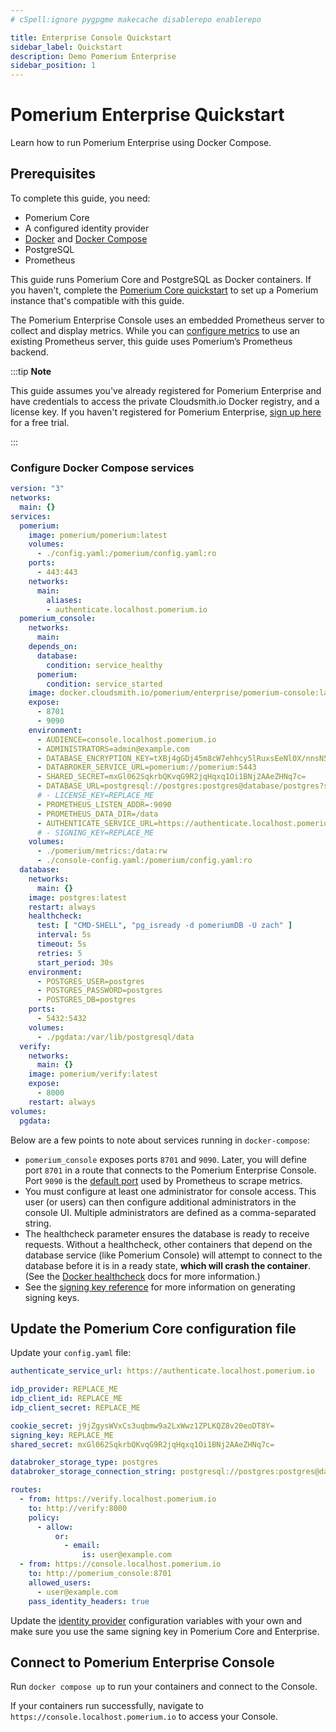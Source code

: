 ```yaml
---
# cSpell:ignore pygpgme makecache disablerepo enablerepo

title: Enterprise Console Quickstart
sidebar_label: Quickstart
description: Demo Pomerium Enterprise
sidebar_position: 1
---
```



# Pomerium Enterprise Quickstart

Learn how to run Pomerium Enterprise using Docker Compose.

## Prerequisites

To complete this guide, you need:

- Pomerium Core
- A configured identity provider
- [Docker](https://docs.docker.com/get-docker/) and [Docker Compose](https://docs.docker.com/compose/install/)
- PostgreSQL
- Prometheus

This guide runs Pomerium Core and PostgreSQL as Docker containers. If you haven't, complete the [Pomerium Core quickstart](/docs/quickstart) to set up a Pomerium instance that's compatible with this guide.

The Pomerium Enterprise Console uses an embedded Prometheus server to collect and display metrics. While you can [configure metrics](/docs/capabilities/metrics) to use an existing Prometheus server, this guide uses Pomerium’s Prometheus backend.

:::tip **Note**

This guide assumes you've already registered for Pomerium Enterprise and have credentials to access the private Cloudsmith.io Docker registry, and a license key. If you haven't registered for Pomerium Enterprise, [sign up here](https://www.pomerium.com/enterprise-sales/) for a free trial.

:::

### Configure Docker Compose services

```yaml title="Docker Compose config"
version: "3"
networks:
  main: {}
services:
  pomerium:
    image: pomerium/pomerium:latest
    volumes:
      - ./config.yaml:/pomerium/config.yaml:ro
    ports:
      - 443:443
    networks:
      main:
        aliases:
        - authenticate.localhost.pomerium.io
  pomerium_console:
    networks:
      main:
    depends_on:
      database:
        condition: service_healthy
      pomerium:
        condition: service_started
    image: docker.cloudsmith.io/pomerium/enterprise/pomerium-console:latest
    expose:
      - 8701
      - 9090
    environment:
      - AUDIENCE=console.localhost.pomerium.io
      - ADMINISTRATORS=admin@example.com
      - DATABASE_ENCRYPTION_KEY=tXBj4gGDj45m8cW7ehhcy5lRuxsEeNl0X/nnsN5YJPw=
      - DATABROKER_SERVICE_URL=pomerium://pomerium:5443
      - SHARED_SECRET=mxGl062SqkrbQKvqG9R2jqHqxq1Oi1BNj2AAeZHNq7c=
      - DATABASE_URL=postgresql://postgres:postgres@database/postgres?sslmode=disable
      # - LICENSE_KEY=REPLACE_ME
      - PROMETHEUS_LISTEN_ADDR=:9090
      - PROMETHEUS_DATA_DIR=/data
      - AUTHENTICATE_SERVICE_URL=https://authenticate.localhost.pomerium.io
      # - SIGNING_KEY=REPLACE_ME
    volumes:
      - ./pomerium/metrics:/data:rw
      - ./console-config.yaml:/pomerium/config.yaml:ro
  database:
    networks:
      main: {}
    image: postgres:latest
    restart: always
    healthcheck:
      test: [ "CMD-SHELL", "pg_isready -d pomeriumDB -U zach" ]
      interval: 5s
      timeout: 5s
      retries: 5
      start_period: 30s
    environment:
      - POSTGRES_USER=postgres
      - POSTGRES_PASSWORD=postgres
      - POSTGRES_DB=postgres
    ports:
      - 5432:5432
    volumes:
      - ./pgdata:/var/lib/postgresql/data
  verify:
    networks:
      main: {}
    image: pomerium/verify:latest
    expose:
      - 8000
    restart: always
volumes:
  pgdata:
```

Below are a few points to note about services running in `docker-compose`:

- `pomerium_console` exposes ports `8701` and `9090`. Later, you will define port `8701` in a route that connects to the Pomerium Enterprise Console. Port `9090` is the [default port](https://prometheus.io/docs/introduction/first_steps/#configuring-prometheus) used by Prometheus to scrape metrics.
- You must configure at least one administrator for console access. This user (or users) can then configure additional administrators in the console UI. Multiple administrators are defined as a comma-separated string.
- The healthcheck parameter ensures the database is ready to receive requests. Without a healthcheck, other containers that depend on the database service (like Pomerium Console) will attempt to connect to the database before it is in a ready state, **which will crash the container**. (See the [Docker healthcheck](https://docs.docker.com/engine/reference/builder/#healthcheck) docs for more information.)
- See the [signing key reference](/docs/reference/signing-key) for more information on generating signing keys.

## Update the Pomerium Core configuration file

Update your `config.yaml` file:

```yaml title="Pomerium Core config"
authenticate_service_url: https://authenticate.localhost.pomerium.io

idp_provider: REPLACE_ME
idp_client_id: REPLACE_ME
idp_client_secret: REPLACE_ME

cookie_secret: j9jZgysWVxCs3uqbmw9a2LxWwz1ZPLKQZ8v20eoDT8Y=
signing_key: REPLACE_ME
shared_secret: mxGl062SqkrbQKvqG9R2jqHqxq1Oi1BNj2AAeZHNq7c=

databroker_storage_type: postgres
databroker_storage_connection_string: postgresql://postgres:postgres@database/postgres?sslmode=disable

routes:
  - from: https://verify.localhost.pomerium.io
    to: http://verify:8000
    policy:
      - allow:
          or:
            - email:
                is: user@example.com
  - from: https://console.localhost.pomerium.io
    to: http://pomerium_console:8701
    allowed_users:
      - user@example.com
    pass_identity_headers: true
```

Update the [identity provider](/docs/identity-providers) configuration variables with your own and make sure you use the same signing key in Pomerium Core and Enterprise.

## Connect to Pomerium Enterprise Console

Run `docker compose up` to run your containers and connect to the Console.

If your containers run successfully, navigate to `https://console.localhost.pomerium.io` to access your Console.
